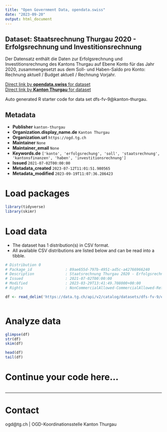 ```yaml
---
title: "Open Government Data, opendata.swiss"
date: "2023-09-20"
output: html_document
---
```


## Dataset: Staatsrechnung Thurgau 2020 - Erfolgsrechnung und Investitionsrechnung

Der Datensatz enthält die Daten zur Erfolgsrechnung und Investitionsrechnung des Kantons Thurgau auf Ebene Konto für das Jahr 2020, zusammengesetzt aus dem Soll- und Haben-Saldo pro Konto: Rechnung aktuell / Budget aktuell / Rechnung Vorjahr.

[Direct link by **opendata.swiss** for dataset](https://opendata.swiss/de/dataset/staatsrechnung-thurgau-2020-erfolgsrechnung-und-investitionsrechnung)<br>
[Direct link by **Kanton Thurgau** for dataset](https://data.tg.ch/explore/dataset/dfs-fv-9/)

Auto generated R starter code for data set dfs-fv-9@kanton-thurgau.

## Metadata

- **Publisher** `kanton-thurgau`
- **Organization.display_name.de** `Kanton Thurgau`
- **Organization.url** `https://ogd.tg.ch`
- **Maintainer** `None`
- **Maintainer_email** `None`
- **Keywords.de** `['konto', 'erfolgsrechung', 'soll', 'staatsrechnung', 'kantonsfinanzen', 'haben', 'investitionsrechnung']`
- **Issued** `2021-07-02T00:00:00`
- **Metadata_created** `2023-07-12T11:01:51.980565`
- **Metadata_modified** `2023-09-19T11:07:36.286423`


# Load packages

```r

library(tidyverse)
library(skimr)

```

# Load data

-   The dataset has 1 distribution(s) in CSV format.
-   All available CSV distributions are listed below and can be read into a tibble.

```r

# Distribution 0
# Package_id               : 89ae655d-797b-4951-ad5c-a42766966240
# Description              : Staatsrechnung Thurgau 2020 - Erfolgsrechnung und Investitionsrechnung (csv)
# Issued                   : 2021-07-02T00:00:00
# Modified                 : 2023-03-29T13:41:49.708000+00:00
# Rights                   : NonCommercialAllowed-CommercialAllowed-ReferenceRequired

df <- read_delim('https://data.tg.ch/api/v2/catalog/datasets/dfs-fv-9/exports/csv')



```

# Analyze data

```r

glimpse(df)
str(df)
skim(df)

head(df)
tail(df)

```

# Continue your code here...

```r

```

------------------------------------------------------------------------

# Contact

ogd@tg.ch | OGD-Koordinationsstelle Kanton Thurgau
